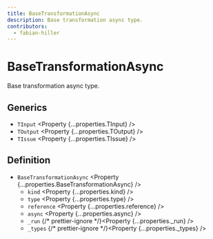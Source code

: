 ```yaml
---
title: BaseTransformationAsync
description: Base transformation async type.
contributors:
  - fabian-hiller
---
```



# BaseTransformationAsync

Base transformation async type.

## Generics

- `TInput` <Property {...properties.TInput} />
- `TOutput` <Property {...properties.TOutput} />
- `TIssue` <Property {...properties.TIssue} />

## Definition

- `BaseTransformationAsync` <Property {...properties.BaseTransformationAsync} />
  - `kind` <Property {...properties.kind} />
  - `type` <Property {...properties.type} />
  - `reference` <Property {...properties.reference} />
  - `async` <Property {...properties.async} />
  - `_run` {/* prettier-ignore */}<Property {...properties._run} />
  - `_types` {/* prettier-ignore */}<Property {...properties._types} />
